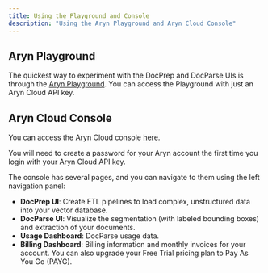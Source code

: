 ```yaml
---
title: Using the Playground and Console
description: "Using the Aryn Playground and Aryn Cloud Console"
---
```


## Aryn Playground

The quickest way to experiment with the DocPrep and DocParse UIs is through the [Aryn Playground](https://play.aryn.cloud). You can access the Playground with just an Aryn Cloud API key.


## Aryn Cloud Console

You can access the Aryn Cloud console [here](https://console.aryn.cloud). 

You will need to create a password for your Aryn account the first time you login with your Aryn Cloud API key.

The console has several pages, and you can navigate to them using the left navigation panel:

* **DocPrep UI**: Create ETL pipelines to load complex, unstructured data into your vector database.
* **DocParse UI**: Visualize the segmentation (with labeled bounding boxes) and extraction of your documents.
* **Usage Dashboard**: DocParse usage data.
* **Billing Dashboard**: Billing information and monthly invoices for your account. You can also upgrade your Free Trial pricing plan to Pay As You Go (PAYG).
